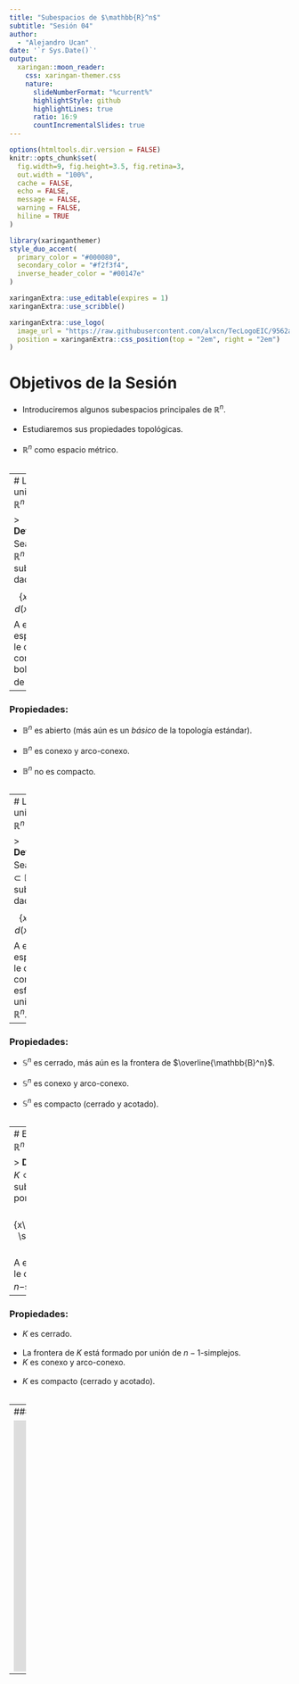 ```yaml
---
title: "Subespacios de $\mathbb{R}^n$"
subtitle: "Sesión 04"  
author: 
  - "Alejandro Ucan"
date: '`r Sys.Date()`'
output:
  xaringan::moon_reader:
    css: xaringan-themer.css
    nature:
      slideNumberFormat: "%current%"
      highlightStyle: github
      highlightLines: true
      ratio: 16:9
      countIncrementalSlides: true
---
```


```r
options(htmltools.dir.version = FALSE)
knitr::opts_chunk$set(
  fig.width=9, fig.height=3.5, fig.retina=3,
  out.width = "100%",
  cache = FALSE,
  echo = FALSE,
  message = FALSE, 
  warning = FALSE,
  hiline = TRUE
)
```

```r
library(xaringanthemer)
style_duo_accent(
  primary_color = "#000080",
  secondary_color = "#f2f3f4",
  inverse_header_color = "#00147e"
)
```

```r
xaringanExtra::use_editable(expires = 1)
xaringanExtra::use_scribble()
```

```r
xaringanExtra::use_logo(
  image_url = "https://raw.githubusercontent.com/alxcn/TecLogoEIC/9562a53875418e749a296c85808a19c85fc4be74/IngenieriaCiencias_Horizontal_RGB.png?token=AJRFKANBWGLDH7GZZ2A76UTDXWSWU",
  position = xaringanExtra::css_position(top = "2em", right = "2em")
)
```
# Objetivos de la Sesión

* Introduciremos algunos subespacios principales de $\mathbb{R}^n$. <br/><br/>
* Estudiaremos sus propiedades topológicas. <br/><br/>
* $\mathbb{R}^n$ como espacio métrico. <br/><br/>

---
# La bola unitaria en $\mathbb{R}^n$

> __Definición:__ Sea $\mathbb{B}^n\subset\mathbb{R}^n$ el subconjunto dado por $$\{x\in\mathbb{R}^n: d(x,0)< 1\}.$$ A este espacio se le conoce como la bola unitaria de $\mathbb{R}^n.$ 

--

### Propiedades:

* $\mathbb{B}^n$ es abierto (más aún es un _básico_ de la topología estándar). <br/><br/>
* $\mathbb{B}^n$ es conexo y arco-conexo. <br/><br/>
* $\mathbb{B}^n$ no es compacto. <br/><br/>

---
# La esféra unitaria en $\mathbb{R}^n$

> __Definición:__ Sea $\mathbb{S}^{n-1}\subset\mathbb{R}^n$ el subconjunto dado por $$\{x\in\mathbb{R}^n: d(x,0)= 1\}.$$ A este espacio se le conoce como la esfera unitaria de $\mathbb{R}^n.$ 

--

### Propiedades:

* $\mathbb{S}^n$ es cerrado, más aún es la frontera de $\overline{\mathbb{B}^n}$. <br/><br/>
* $\mathbb{S}^n$ es conexo y arco-conexo. <br/><br/>
* $\mathbb{S}^n$ es compacto (cerrado y acotado). <br/><br/>

---
# El $n-$simplejo en $\mathbb{R}^n$

> __Definición:__ Sea $K\subset\mathbb{R}^n$ el subconjunto dado por $$\left\{x\in\mathbb{R}^n: \sum_{j=1}^n x_j =1\right\}.$$ A este espacio se le conoce como el $n-$simplejo de $\mathbb{R}^n.$ 

--

### Propiedades:

* $K$ es cerrado. <br/><br/>
* La frontera de $K$ está formado por unión de $n-1$-simplejos. 
* $K$ es conexo y arco-conexo. <br/><br/>
* $K$ es compacto (cerrado y acotado). <br/><br/>

---
#### Ejemplos Simplejos

<iframe width='1000' height='450' src='https://www.wolframcloud.com/obj/alejandroucan-puc/Published/Simplices.nb' frameborder='0'></iframe>

---
